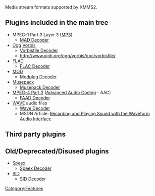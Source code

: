 Media stream formats supported by XMMS2.

== Plugins included in the main tree ==
* MPEG-1 Part 3 Layer 3 ([[Wikipedia:MP3 |MP3]])
** [[Component:mad | MAD Decoder]]
* [[Wikipedia:Ogg | Ogg]] [[Wikipedia:Vorbis | Vorbis]]
** [[Component:vorbis | Vorbisfile Decoder]]
** http://www.xiph.org/ogg/vorbis/doc/vorbisfile/
* [[Wikipedia:FLAC | FLAC]]
** [[Component:FLAC | FLAC Decoder]]
* [[Wikipedia:MOD_(file_format) | MOD]]
** [[Component:modplug | Modplug Decoder]]
* [[Wikipedia:Musepack | Musepack]]
** [[Component:musepack | Musepack Decoder]]
* [[Wikipedia:MPEG-4 Part 3 | MPEG-4 Part 3]] ([[Wikipedia:Advanced Audio Coding |Advanced Audio Coding]] - AAC)
** [[Component:faad | FAAD Decoder]]
* [[Wikipedia:WAVE | WAVE]] audio files
** [[Component:wave | Wave Decoder]]
** MSDN Article: [http://msdn.microsoft.com/library/default.asp?url=/library/en-us/dnnetcomp/html/WaveInOut.asp Recording and Playing Sound with the Waveform Audio Interface]

== Third party plugins ==

== Old/Deprecated/Disused plugins ==
* [[Wikipedia:Speex | Speex]]
** [[Component:speex | Speex Decoder]]
* [[Wikipedia:SID_(file_format) | SID]]
** [[Component:sid | SID Decoder]]

[[Category:Features]]